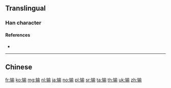 {{character info/new}}
{{also|輸}}
==Translingual==

===Han character===
{{Han char|rn=159|rad=车|as=09|sn=13|four=|canj=KQOMN}}

====References====
* {{Han ref|kx=1250.241|hdz=53546.020|uh=8F93|ud=36755}}

----

==Chinese==
{{zh-see|輸}}

[[fr:输]]
[[ko:输]]
[[mg:输]]
[[nl:输]]
[[ja:输]]
[[no:输]]
[[pl:输]]
[[sr:输]]
[[ta:输]]
[[th:输]]
[[uk:输]]
[[zh:输]]